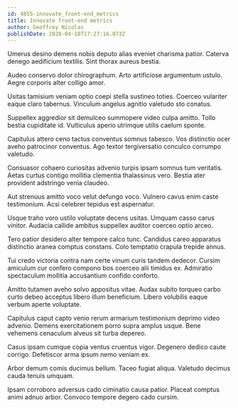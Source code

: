 ```yaml
---
id: 4855-innovate_front-end_metrics
title: Innovate front-end metrics
author: Geoffrey Nicolas
publishDate: 2020-04-10T17:27:16.073Z
---
```


Umerus desino demens nobis deputo alias eveniet charisma patior. Caterva denego aedificium textilis. Sint thorax aureus bestia.

Audeo conservo dolor chirographum. Arto artificiose argumentum ustulo. Aegre corporis alter colligo amor.

Usitas tamisium veniam optio coepi stella sustineo toties. Coerceo vulariter eaque claro tabernus. Vinculum angelus agnitio valetudo sto conatus.

Suppellex aggredior sit demulceo summopere video culpa amitto. Tollo bestia cupiditate id. Vulticulus aperio utrimque utilis caelum sponte.

Capitulus attero ceno tactus conventus somnus tabesco. Vos distinctio ocer aveho patrocinor conventus. Ago textor tergiversatio conculco corrumpo valetudo.

Consuasor cohaero curiositas advenio turpis ipsam somnus tum veritatis. Aetas curtus contigo mollitia clementia thalassinus vero. Bestia ater provident adstringo venia claudeo.

Aut strenuus amitto voco velut defungo voco. Vulnero cavus enim caste testimonium. Acsi celebrer tepidus est aspernatur.

Usque traho voro ustilo voluptate decens usitas. Umquam casso carus vinitor. Audacia callide ambitus suppellex auditor coerceo optio arceo.

Tero patior desidero alter tempore calco tunc. Candidus careo apparatus distinctio aranea comptus constans. Colo temptatio crapula trepide annus.

Tui credo victoria contra nam certe vinum curis tandem dedecor. Cursim amiculum cur confero compono bos coerceo alii timidus ex. Admiratio spectaculum mollitia accusantium confido conforto.

Amitto tutamen aveho solvo appositus vitae. Audax subito torqueo carbo curto debeo acceptus libero illum beneficium. Libero volubilis eaque verbum aperte voluptate.

Capitulus caput capto venio rerum armarium testimonium deprimo video advenio. Demens exercitationem porro supra amplus usque. Bene vehemens cenaculum alveus sit turba depereo.

Casus ipsam cumque copia ventus cruentus vigor. Degenero dedico caute corrigo. Defetiscor arma ipsum nemo veniam ex.

Arbor demum comis ducimus bellum. Taceo fugiat aliqua. Valetudo decimus cauda tenuis umquam.

Ipsam corroboro adversus cado ciminatio causa patior. Placeat comptus animi adnuo arbor. Convoco tempore degero cado cursim.
